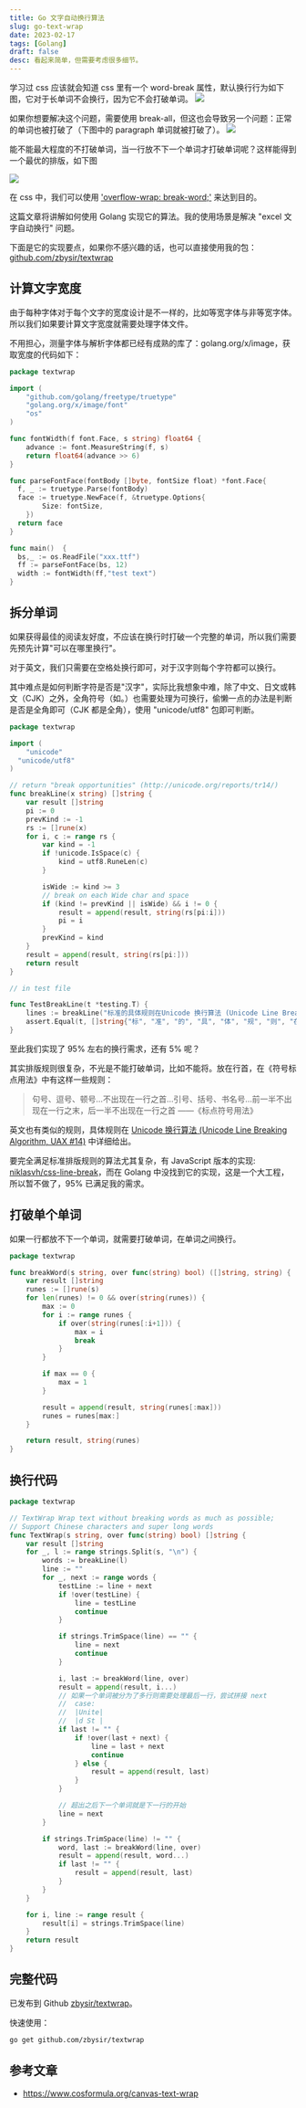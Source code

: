 ```yaml
---
title: Go 文字自动换行算法
slug: go-text-wrap
date: 2023-02-17
tags: [Golang]
draft: false
desc: 看起来简单，但需要考虑很多细节。
---
```


学习过 css 应该就会知道 css 里有一个 word-break 属性，默认换行行为如下图，它对于长单词不会换行，因为它不会打破单词。
![](img/wordbreak-css-default.png)

如果你想要解决这个问题，需要使用 break-all，但这也会导致另一个问题：正常的单词也被打破了（下图中的 paragraph 单词就被打破了）。
![](img/wordbreak-css-breakall.png)

能不能最大程度的不打破单词，当一行放不下一个单词才打破单词呢？这样能得到一个最优的排版，如下图

![](img/wordbreak-css-breakwords.png)

在 css 中，我们可以使用 ['overflow-wrap: break-word;'](https://developer.mozilla.org/zh-CN/docs/Web/CSS/overflow-wrap) 来达到目的。

这篇文章将讲解如何使用 Golang 实现它的算法。我的使用场景是解决 "excel 文字自动换行" 问题。

下面是它的实现要点，如果你不感兴趣的话，也可以直接使用我的包：[github.com/zbysir/textwrap](https://github.com/zbysir/textwrap)

## 计算文字宽度
由于每种字体对于每个文字的宽度设计是不一样的，比如等宽字体与非等宽字体。所以我们如果要计算文字宽度就需要处理字体文件。

不用担心，测量字体与解析字体都已经有成熟的库了：golang.org/x/image，获取宽度的代码如下：
```go
package textwrap

import (
	"github.com/golang/freetype/truetype"
	"golang.org/x/image/font"
	"os"
)

func fontWidth(f font.Face, s string) float64 {
	advance := font.MeasureString(f, s)
	return float64(advance >> 6)
}

func parseFontFace(fontBody []byte, fontSize float) *font.Face{
  f, _ := truetype.Parse(fontBody)
  face := truetype.NewFace(f, &truetype.Options{
		Size: fontSize,
	})
  return face
}

func main()  {
  bs,_ := os.ReadFile("xxx.ttf")
  ff := parseFontFace(bs, 12)
  width := fontWidth(ff,"test text")
}

```

## 拆分单词
如果获得最佳的阅读友好度，不应该在换行时打破一个完整的单词，所以我们需要先预先计算"可以在哪里换行"。

对于英文，我们只需要在空格处换行即可，对于汉字则每个字符都可以换行。

其中难点是如何判断字符是否是"汉字"，实际比我想象中难，除了中文、日文或韩文（CJK）之外，全角符号（如。）也需要处理为可换行，偷懒一点的办法是判断是否是全角即可（CJK 都是全角），使用 "unicode/utf8" 包即可判断。

```go
package textwrap

import (
	"unicode"
  "unicode/utf8"
)

// return "break opportunities" (http://unicode.org/reports/tr14/)
func breakLine(x string) []string {
	var result []string
	pi := 0
	prevKind := -1
	rs := []rune(x)
	for i, c := range rs {
		var kind = -1
		if !unicode.IsSpace(c) {
			kind = utf8.RuneLen(c)
		}

		isWide := kind >= 3
		// break on each Wide char and space
		if (kind != prevKind || isWide) && i != 0 {
			result = append(result, string(rs[pi:i]))
			pi = i
		}
		prevKind = kind
	}
	result = append(result, string(rs[pi:]))
	return result
}

// in test file

func TestBreakLine(t *testing.T) {
	lines := breakLine("标准的具体规则在Unicode 换行算法 (Unicode Line Breaking Algorithm, UAX #14）中详细给出。")
	assert.Equal(t, []string{"标", "准", "的", "具", "体", "规", "则", "在", "Unicode", " ", "换", "行", "算", "法", " ", "(Unicode", " ", "Line", " ", "Breaking", " ", "Algorithm,", " ", "UAX", " ", "#14", "）", "中", "详", "细", "给", "出", "。"}, lines)
}

```

至此我们实现了 95% 左右的换行需求，还有 5% 呢？

其实排版规则很复杂，不光是不能打破单词，比如不能将。放在行首，在《符号标点用法》中有这样一些规则：

> 句号、逗号、顿号…不出现在一行之首…引号、括号、书名号…前一半不出现在一行之末，后一半不出现在一行之首  ——《标点符号用法》

英文也有类似的规则，具体规则在 [Unicode 换行算法 (Unicode Line Breaking Algorithm, UAX #14)](http://unicode.org/reports/tr14/) 中详细给出。

要完全满足标准排版规则的算法尤其复杂，有 JavaScript 版本的实现: [niklasvh/css-line-break](https://github.com/niklasvh/css-line-break)，而在 Golang 中没找到它的实现，这是一个大工程，所以暂不做了，95% 已满足我的需求。

## 打破单个单词
如果一行都放不下一个单词，就需要打破单词，在单词之间换行。

```go
package textwrap

func breakWord(s string, over func(string) bool) ([]string, string) {
	var result []string
	runes := []rune(s)
	for len(runes) != 0 && over(string(runes)) {
		max := 0
		for i := range runes {
			if over(string(runes[:i+1])) {
				max = i
				break
			}
		}

		if max == 0 {
			max = 1
		}

		result = append(result, string(runes[:max]))
		runes = runes[max:]
	}

	return result, string(runes)
}
```

## 换行代码
```go
package textwrap

// TextWrap Wrap text without breaking words as much as possible;
// Support Chinese characters and super long words
func TextWrap(s string, over func(string) bool) []string {
	var result []string
	for _, l := range strings.Split(s, "\n") {
		words := breakLine(l)
		line := ""
		for _, next := range words {
			testLine := line + next
			if !over(testLine) {
				line = testLine
				continue
			}

			if strings.TrimSpace(line) == "" {
				line = next
				continue
			}

			i, last := breakWord(line, over)
			result = append(result, i...)
			// 如果一个单词被分为了多行则需要处理最后一行，尝试拼接 next
			//  case:
			//  |Unite|
			//  |d St |
			if last != "" {
				if !over(last + next) {
					line = last + next
					continue
				} else {
					result = append(result, last)
				}
			}

			// 超出之后下一个单词就是下一行的开始
			line = next
		}

		if strings.TrimSpace(line) != "" {
			word, last := breakWord(line, over)
			result = append(result, word...)
			if last != "" {
				result = append(result, last)
			}
		}
	}

	for i, line := range result {
		result[i] = strings.TrimSpace(line)
	}
	return result
}

```

## 完整代码

已发布到 Github [zbysir/textwrap](https://github.com/zbysir/textwrap)。

快速使用：
```bash
go get github.com/zbysir/textwrap
```

## 参考文章
- https://www.cosformula.org/canvas-text-wrap